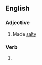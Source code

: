 ==English==

===Adjective===
{{en-adj}}

# Made [[salty]]

===Verb===
{{head|en|verb form}}

# {{en-past of|salinize}}
